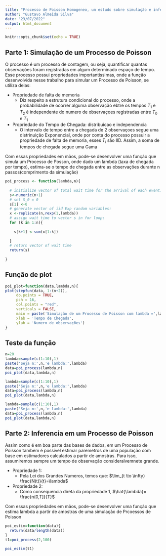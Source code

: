 ```yaml
---
title: "Processo de Poisson Homogeneo, um estudo sobre simulação e inferencia"
author: "Gustavo Almeida Silva"
date: "23/07/2022"
output: html_document
---
```


```r
knitr::opts_chunk$set(echo = TRUE)
```

## Parte 1: Simulação de um Processo de Poisson
O processo é um processo de contagem, ou seja, quantificar quantas observações foram registradas em algum determinado espaço de tempo. 
Esse processo possui propriedades importantissimas, onde a função desenvolvida nesse trabalho para simular um Processo de Poisson, se utiliza delas:

* Propriedade de falta de memoria
   + Diz respeito a estrutura condicional do processo, onde a probabilidade de ocorrer alguma observação ebtre os tempos $T_1$ e $T_2$ é independente do numero de observaçoes registradas entre $T_0$ e $T_1$
   
* Propriedade do Tempo de Chegada: distribuicao e independencia
  + O intervalo de tempo entre a chegada de 2 observaçoes segue uma distrinuição Exponencial, onde por conta do processo possuir a propriedade de falta de memoria, esses $T_i$ são IID. Assim, a soma de tempos de chegada segue uma Gama
 


 Com essas propriedades em mãos, pode-se desenvolver uma função que simula um Processo de Posson, onde dado um lambda (taxa de chegada por tempo), estima-se o tempo de chegada entre as observações durante n passos(comprimento da simulação)
```r
poi_process <- function(lambda,n){
  
  # initialize vector of total wait time for the arrival of each event:
  s<-numeric(n+1)
  # set S_0 = 0
  s[1] <-0
  # generate vector of iid Exp random variables:
  x <-replicate(n,rexp(1,lambda))
  # assign wait time to vector s in for loop:
  for (k in 1:n){
    
    s[k+1] <-sum(x[1:k])
    
  }
  # return vector of wait time
  return(s)
  
}

```

## Função de plot
```r
poi_plot=function(data,lambda,n){
plot(stepfun(data, 1:(n+2)), 
     do.points = TRUE,
     pch = 16,
     col.points = "red",
     verticals = FALSE,
     main = paste('Simulação de um Processo de Poisson com lambda =',lambda),
     xlab = 'Tempo de Chegada',
     ylab = 'Numero de observações')
}
```

## Teste da função
```r
n=20
lambda=sample(c(1:10),1)
paste('Seja n:',n,'e lambda:',lambda)
data=poi_process(lambda,n)
poi_plot(data,lambda,n)
```



```r
lambda=sample(c(1:10),1)
paste('Seja n:',n,'e lambda:',lambda)
data=poi_process(lambda,n)
poi_plot(data,lambda,n)
```

```r
lambda=sample(c(1:10),1)
paste('Seja n:',n,'e lambda:',lambda)
data=poi_process(lambda,n)
poi_plot(data,lambda,n)
```


## Parte 2: Inferencia em um Processo de Poisson
Assim como é em boa parte das bases de dados, em um Processo de Poisson tambem é possivel estimar paremetros de uma população com base em estimadores calculados a partir de amostras.
Para isso, assumiremos sempre um tempo de observação consideralvemnete grande.

* Propriedade 1:
  + Pela Lei dos Grandes Numeros, temos que: $\lim_{t \to \infty} \frac{N(t)}{t}=\lambda$
 
* Propriedade 2:
  + Como consequencia direta da propriedade 1, $\hat{\lambda}= \frac{n(0,T]}{T}$

Com essas propriedades em mãos, pode-se desenvolver uma função que estima lambda a partir de amostras de uma simulação de Prcoessos de Poisson
```r
poi_estim=function(data){
  return(data/length(data))
}
t1=poi_process(2,100)

poi_estim(t1)
```

